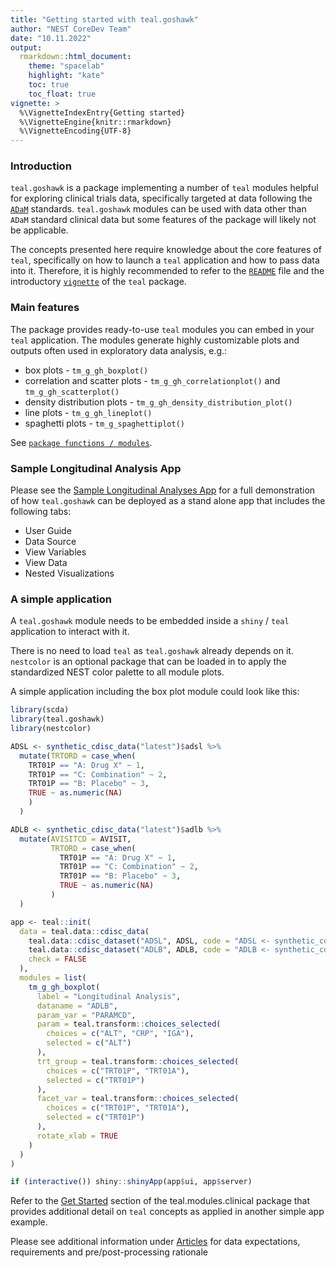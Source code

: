 ```yaml
---
title: "Getting started with teal.goshawk"
author: "NEST CoreDev Team"
date: "10.11.2022"
output:
  rmarkdown::html_document:
    theme: "spacelab"
    highlight: "kate"
    toc: true
    toc_float: true
vignette: >
  %\VignetteIndexEntry{Getting started}
  %\VignetteEngine{knitr::rmarkdown}
  %\VignetteEncoding{UTF-8}
---
```

### Introduction
`teal.goshawk` is a package implementing a number of `teal` modules helpful for exploring clinical
trials data, specifically targeted at data following the [`ADaM`](https://www.cdisc.org/standards/foundational/adam) 
standards. `teal.goshawk` modules can be used with data other than `ADaM` standard clinical data but some 
features of the package will likely not be applicable.

The concepts presented here require knowledge about the core features of `teal`, specifically on how to launch a `teal`
application and how to pass data into it. Therefore, it is highly recommended to refer to the [`README`](https://insightsengineering.github.io/teal/index.html) file and 
the introductory [`vignette`](https://insightsengineering.github.io/teal/articles/teal.html) of the `teal` package.

### Main features
The package provides ready-to-use `teal` modules you can embed in your `teal` application. The modules
generate highly customizable plots and outputs often used in exploratory data analysis, e.g.:

- box plots - `tm_g_gh_boxplot()`
- correlation and scatter plots - `tm_g_gh_correlationplot()` and `tm_g_gh_scatterplot()`
- density distribution plots - `tm_g_gh_density_distribution_plot()`
- line plots - `tm_g_gh_lineplot()`
- spaghetti plots - `tm_g_spaghettiplot()`

See [`package functions / modules`](https://insightsengineering.github.io/teal.goshawk/reference/index.html).

### Sample Longitudinal Analysis App
Please see the [Sample Longitudinal Analyses App]() for a full demonstration of how `teal.goshawk` can be deployed as a stand alone app that includes the following tabs:

- User Guide
- Data Source
- View Variables
- View Data
- Nested Visualizations

### A simple application
A `teal.goshawk` module needs to be embedded inside a `shiny` / `teal` application to interact with it. 

There is no need to load `teal` as `teal.goshawk` already depends on it.
`nestcolor` is an optional package that can be loaded in to apply the standardized NEST color palette to all module plots.

A simple application including the box plot module could look like this:

```r
library(scda)
library(teal.goshawk)
library(nestcolor)

ADSL <- synthetic_cdisc_data("latest")$adsl %>% 
  mutate(TRTORD = case_when(
    TRT01P == "A: Drug X" ~ 1,
    TRT01P == "C: Combination" ~ 2,
    TRT01P == "B: Placebo" ~ 3,
    TRUE ~ as.numeric(NA)
    )
  )

ADLB <- synthetic_cdisc_data("latest")$adlb %>% 
  mutate(AVISITCD = AVISIT,
         TRTORD = case_when(
           TRT01P == "A: Drug X" ~ 1,
           TRT01P == "C: Combination" ~ 2,
           TRT01P == "B: Placebo" ~ 3,
           TRUE ~ as.numeric(NA)
         )
  )

app <- teal::init(
  data = teal.data::cdisc_data(
    teal.data::cdisc_dataset("ADSL", ADSL, code = "ADSL <- synthetic_cdisc_data('latest')$adsl"),
    teal.data::cdisc_dataset("ADLB", ADLB, code = "ADLB <- synthetic_cdisc_data('latest')$adlb"),
    check = FALSE
  ),
  modules = list(
    tm_g_gh_boxplot(
      label = "Longitudinal Analysis",
      dataname = "ADLB",
      param_var = "PARAMCD",
      param = teal.transform::choices_selected(
        choices = c("ALT", "CRP", "IGA"),
        selected = c("ALT")
      ),
      trt_group = teal.transform::choices_selected(
        choices = c("TRT01P", "TRT01A"),
        selected = c("TRT01P")
      ),
      facet_var = teal.transform::choices_selected(
        choices = c("TRT01P", "TRT01A"),
        selected = c("TRT01P")
      ),
      rotate_xlab = TRUE
    )
  )
)

if (interactive()) shiny::shinyApp(app$ui, app$server)
```

Refer to the [Get Started](https://insightsengineering.github.io/teal.modules.clinical/get-started) section of the
teal.modules.clinical package that provides additional detail on `teal` concepts as applied in another simple app
example.

Please see additional information under [Articles]() for data expectations, requirements and pre/post-processing rationale